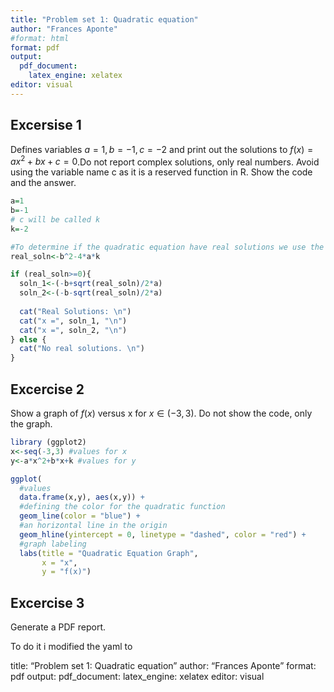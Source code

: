 ```yaml
---
title: "Problem set 1: Quadratic equation"
author: "Frances Aponte"
#format: html
format: pdf
output:
  pdf_document:
    latex_engine: xelatex
editor: visual
---
```


## Excersise 1 
Defines variables $a=1, b=-1,c=-2$ and print out the solutions to $f(x)=ax^2+bx+c=0$.Do not report complex solutions, only real numbers. Avoid using the variable name c as it is a reserved function in R. Show the code and the answer.

```r
a=1
b=-1
# c will be called k
k=-2
```

```r
#To determine if the quadratic equation have real solutions we use the discriminant. 
real_soln<-b^2-4*a*k

if (real_soln>=0){
  soln_1<-(-b+sqrt(real_soln)/2*a)
  soln_2<-(-b-sqrt(real_soln)/2*a)
  
  cat("Real Solutions: \n")
  cat("x =", soln_1, "\n")
  cat("x =", soln_2, "\n")
} else {
  cat("No real solutions. \n")
}
```

## Excercise 2

Show a graph of $f(x)$ versus x for $x \in (-3,3)$. Do not show the code, only the graph.

```r
library (ggplot2)
x<-seq(-3,3) #values for x
y<-a*x^2+b*x+k #values for y

ggplot(
  #values
  data.frame(x,y), aes(x,y)) +
  #defining the color for the quadratic function
  geom_line(color = "blue") + 
  #an horizontal line in the origin
  geom_hline(yintercept = 0, linetype = "dashed", color = "red") + 
  #graph labeling
  labs(title = "Quadratic Equation Graph",
       x = "x",
       y = "f(x)")

```

## Excercise 3

Generate a PDF report.

To do it i modified the yaml to 

title: "Problem set 1: Quadratic equation"
author: "Frances Aponte"
format: pdf
output:
  pdf_document:
    latex_engine: xelatex
editor: visual







